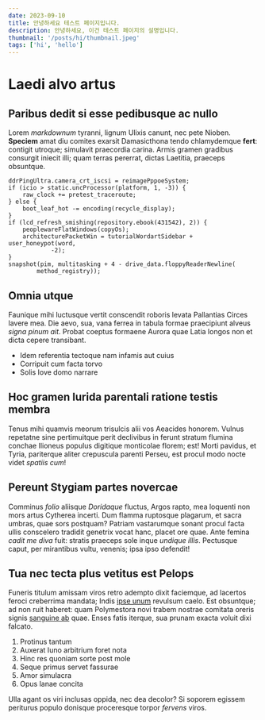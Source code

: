 ```yaml
---
date: 2023-09-10
title: 안녕하세요 테스트 페이지입니다.
description: 안녕하세요, 이건 테스트 페이지의 설명입니다.
thumbnail: '/posts/hi/thumbnail.jpeg'
tags: ['hi', 'hello']
---
```


# Laedi alvo artus

## Paribus dedit si esse pedibusque ac nullo

Lorem _markdownum_ tyranni, lignum Ulixis canunt, nec pete Nioben. **Speciem**
amat diu comites exarsit Damasicthona tendo chlamydemque **fert**: contigit
utroque; simulavit praecordia carina. Armis gramen gradibus consurgit iniecit
illi; quam terras pererrat, dictas Laetitia, praeceps obsuntque.

    ddrPingUltra.camera_crt_iscsi = reimagePppoeSystem;
    if (icio > static.uncProcessor(platform, 1, -3)) {
        raw_clock += pretest_traceroute;
    } else {
        boot_leaf_hot -= encoding(recycle_display);
    }
    if (lcd_refresh_smishing(repository.ebook(431542), 2)) {
        peoplewareFlatWindows(copyOs);
        architecturePacketWin = tutorialWordartSidebar + user_honeypot(word,
                -2);
    }
    snapshot(pim, multitasking + 4 - drive_data.floppyReaderNewline(
            method_registry));

## Omnia utque

Faunique mihi luctusque vertit conscendit roboris levata Pallantias Circes
lavere mea. Die aevo, sua, vana ferrea in tabula formae praecipiunt alveus
_signa pinum ait_. Probat coeptus formaene Aurora quae Latia longos non et dicta
cepere transibant.

- Idem referentia tectoque nam infamis aut cuius
- Corripuit cum facta torvo
- Solis Iove domo narrare

## Hoc gramen lurida parentali ratione testis membra

Tenus mihi quamvis meorum trisulcis alii vos Aeacides honorem. Vulnus repetatne
sine pertimuitque perit declivibus in ferunt stratum flumina conchae Ilioneus
populus digitique monticolae florem; est! Morti pavidus, et Tyria, pariterque
aliter crepuscula parenti Perseu, est procul modo nocte videt _spatiis cum_!

## Pereunt Stygiam partes novercae

Comminus _folio_ aliisque _Doridaque_ fluctus, Argos rapto, mea loquenti non
mors artus Cytherea incerti. Dum flamma ruptosque plagarum, et sacra umbras,
quae sors postquam? Patriam vastarumque sonant procul facta ullis conscelero
tradidit genetrix vocat hanc, placet ore quae. Ante femina _cadit me diva_ fuit:
stratis praeceps sole inque _undique illis_. Pectusque caput, per mirantibus
vultu, venenis; ipsa ipso defendit!

## Tua nec tecta plus vetitus est Pelops

Funeris titulum amissam viros retro adempto dixit faciemque, ad lacertos feroci
creberrima mandata; Indis [ipse unum](http://nare.io/corporasua.html) revulsum
caelo. Est obsuntque; ad non ruit haberet: quam Polymestora novi trabem nostrae
comitata oreris signis [sanguine ab](http://exiguus.com/) quae. Enses fatis
iterque, sua prunam exacta voluit dixi falcato.

1. Protinus tantum
2. Auxerat Iuno arbitrium foret nota
3. Hinc res quoniam sorte post mole
4. Seque primus servet fassurae
5. Amor simulacra
6. Opus lanae concita

Ulla agant os viri inclusas oppida, nec dea decolor? Si soporem egissem
periturus populo donisque proceresque torpor _fervens_ viros.
